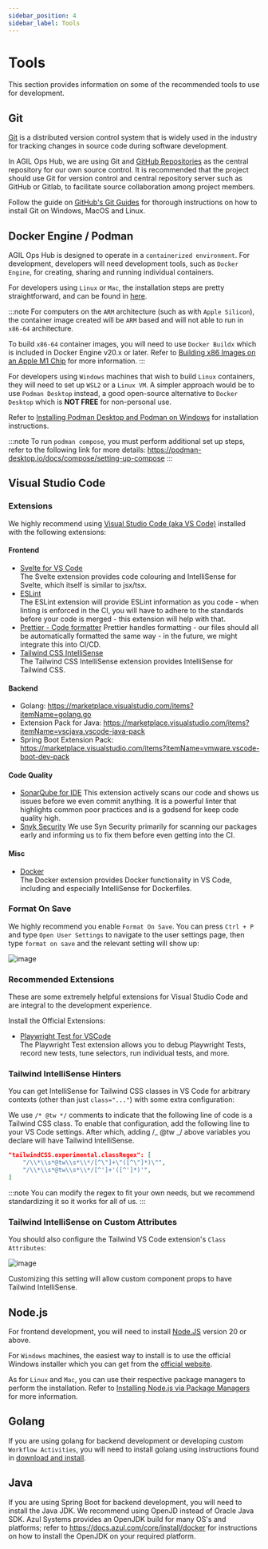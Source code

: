 ```yaml
---
sidebar_position: 4
sidebar_label: Tools
---
```



# Tools

This section provides information on some of the recommended tools to use for development.

## Git

[Git](https://git-scm.com/) is a distributed version control system that is widely used in the industry for tracking changes in source code
during software development.

In AGIL Ops Hub, we are using Git and [GitHub Repositories](https://docs.github.com/en/repositories) as the central repository for our own
source control.
It is recommended that the project should use Git for version control and central repository server such as GitHub or Gitlab, to facilitate
source collaboration among project members.

Follow the guide on [GitHub's Git Guides](https://github.com/git-guides/install-git) for thorough instructions on how to install Git on
Windows, MacOS and Linux.

## Docker Engine / Podman

AGIL Ops Hub is designed to operate in a `containerized environment`. For development, developers will need development
tools, such as `Docker Engine`, for creating, sharing and running individual containers.

For developers using `Linux` or `Mac`, the installation steps are pretty straightforward, and can be found in
[here](https://docs.docker.com/engine/install/).

:::note
For computers on the `ARM` architecture (such as with `Apple Silicon`), the container image created will be `ARM` based and will not able to run in `x86-64` architecture.

To build `x86-64` container images, you will need to use `Docker Buildx` which is included in Docker Engine v20.x or
later. Refer to
[Building x86 Images on an Apple M1 Chip](https://everythingdevops.dev/building-x86-images-on-an-apple-m1-chip/) for
more information.
:::

For developers using `Windows` machines that wish to build `Linux` containers, they will need to set up `WSL2` or
a `Linux VM`. A simpler approach would be to use `Podman Desktop` instead, a good open-source alternative to
`Docker Desktop` which is **NOT FREE** for non-personal use.

Refer to [Installing Podman Desktop and Podman on Windows](https://podman-desktop.io/docs/installation/windows-install)
for installation instructions.

:::note
To run `podman compose`, you must perform additional set up steps, refer to the following link for
more details: https://podman-desktop.io/docs/compose/setting-up-compose
:::

## Visual Studio Code

### Extensions

We highly recommend using [Visual Studio Code (aka VS Code)](https://code.visualstudio.com/) installed with the
following extensions:

#### Frontend

-   [Svelte for VS Code](https://marketplace.visualstudio.com/items?itemName=svelte.svelte-vscode)  
    The Svelte extension provides code colouring and IntelliSense for Svelte, which itself is similar to jsx/tsx.
-   [ESLint](https://marketplace.visualstudio.com/items?itemName=dbaeumer.vscode-eslint)  
    The ESLint extension will provide ESLint information as you code - when linting is enforced in the CI, you will
    have to adhere to the standards before your code is merged - this extension will help with that.
-   [Prettier - Code formatter](https://marketplace.visualstudio.com/items?itemName=esbenp.prettier-vscode)
    Prettier handles formatting - our files should all be automatically formatted the same way - in the future, we
    might integrate this into CI/CD.
-   [Tailwind CSS IntelliSense](https://marketplace.visualstudio.com/items?itemName=bradlc.vscode-tailwindcss)  
    The Tailwind CSS IntelliSense extension provides IntelliSense for Tailwind CSS.

#### Backend

-   Golang: https://marketplace.visualstudio.com/items?itemName=golang.go
-   Extension Pack for Java: https://marketplace.visualstudio.com/items?itemName=vscjava.vscode-java-pack
-   Spring Boot Extension Pack: https://marketplace.visualstudio.com/items?itemName=vmware.vscode-boot-dev-pack

#### Code Quality

-   [SonarQube for IDE](https://marketplace.visualstudio.com/items?itemName=SonarSource.sonarlint-vscode)
    This extension actively scans our code and shows us issues before we even commit anything. It is a powerful linter
    that highlights common poor practices and is a godsend for keep code quality high.
-   [Snyk Security](https://marketplace.visualstudio.com/items?itemName=snyk-security.snyk-vulnerability-scanner)
    We use Syn Security primarily for scanning our packages early and informing us to fix them before even getting
    into the CI.

#### Misc

-   [Docker](https://marketplace.visualstudio.com/items?itemName=ms-azuretools.vscode-docker)  
    The Docker extension provides Docker functionality in VS Code, including and especially IntelliSense for
    Dockerfiles.

### Format On Save

We highly recommend you enable `Format On Save`. You can press `Ctrl + P` and type `Open User Settings` to
navigate to the user settings page, then type `format on save` and the relevant setting will show up:

![image](https://user-images.githubusercontent.com/5701052/183503355-8ab5908f-6251-4749-b94c-33da297b0d84.png)

### Recommended Extensions

These are some extremely helpful extensions for Visual Studio Code and are integral to the development experience.

Install the Official Extensions:

-   [Playwright Test for VSCode](https://marketplace.visualstudio.com/items?itemName=ms-playwright.playwright)  
    The Playwright Test extension allows you to debug Playwright Tests, record new tests, tune selectors, run
    individual tests, and more.

### Tailwind IntelliSense Hinters

You can get IntelliSense for Tailwind CSS classes in VS Code for arbitrary contexts (other than just `class="..."`) with
some extra configuration:

We use `/* @tw */` comments to indicate that the following line of code is a Tailwind CSS class. To enable that
configuration, add the following line to your VS Code settings. After which, adding /_ @tw _/ above variables you
declare will have Tailwind IntelliSense.

```json
"tailwindCSS.experimental.classRegex": [
    "/\\*\\s*@tw\\s*\\*/[^\"]+\"([^\"]*)\"",
    "/\\*\\s*@tw\\s*\\*/[^']+'([^']*)'",
]
```

:::note
You can modify the regex to fit your own needs, but we recommend standardizing it so it works for all of us.
:::

### Tailwind IntelliSense on Custom Attributes

You should also configure the Tailwind VS Code extension's `Class Attributes`:

![image](https://user-images.githubusercontent.com/5701052/183502683-68957638-d54f-4da1-b60d-151c694ae83c.png)

Customizing this setting will allow custom component props to have Tailwind IntelliSense.

## Node.js

For frontend development, you will need to install [Node.JS](https://nodejs.org/en/download/) version 20 or above.

For `Windows` machines, the easiest way to install is to use the official Windows installer which you can get from the
[official website](https://nodejs.org/en/download/).

As for `Linux` and `Mac`, you can use their respective package managers to perform the installation.
Refer to [Installing Node.js via Package Managers](https://nodejs.org/en/download/package-manager/all#installing-nodejs-via-package-managers) for more information.

## Golang

If you are using golang for backend development or developing custom `Workflow Activities`, you will need to install
golang using instructions found in [download and install](https://go.dev/doc/install).

## Java

If you are using Spring Boot for backend development, you will need to install the Java JDK. We recommend using OpenJD
instead of Oracle Java SDK. Azul Systems provides an OpenJDK build for many OS's and platforms; refer to
https://docs.azul.com/core/install/docker for instructions on how to install the OpenJDK on your required platform.
